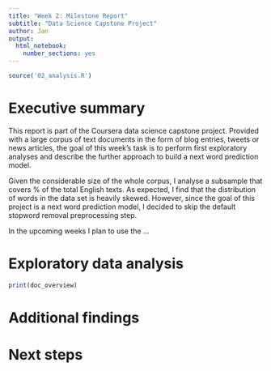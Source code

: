 ```yaml
---
title: "Week 2: Milestone Report"
subtitle: "Data Science Capstone Project"
author: Jan
output: 
  html_notebook: 
    number_sections: yes
---
```

```r
source('02_analysis.R')
```

# Executive summary

This report is part of the Coursera data science capstone project. Provided with a large corpus of text documents in the form of blog entries, tweets or news articles, the goal of this week's task is to perform first exploratory analyses and describe the further approach to build a next word prediction model. 

Given the considerable size of the whole corpus, I analyse a subsample that covers \approx 10\% of the total English texts. As expected, I find that the distribution of words in the data set is heavily skewed. However, since the goal of this project is a next word prediction model, I decided to skip the default stopword removal preprocessing step. 

In the upcoming weeks I plan to use the ...

# Exploratory data analysis
```r
print(doc_overview)
```

# Additional findings

# Next steps